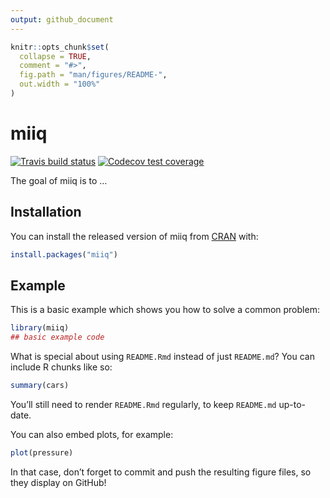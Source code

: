 ```yaml
---
output: github_document
---
```


<!-- README.md is generated from README.Rmd. Please edit that file -->

```r
knitr::opts_chunk$set(
  collapse = TRUE,
  comment = "#>",
  fig.path = "man/figures/README-",
  out.width = "100%"
)
```
# miiq

<!-- badges: start -->
[![Travis build status](https://travis-ci.org/russHyde/miiq.svg?branch=master)](https://travis-ci.org/russHyde/miiq)
[![Codecov test coverage](https://codecov.io/gh/russHyde/miiq/branch/master/graph/badge.svg)](https://codecov.io/gh/russHyde/miiq?branch=master)
<!-- badges: end -->

The goal of miiq is to ...

## Installation

You can install the released version of miiq from [CRAN](https://CRAN.R-project.org) with:

``` r
install.packages("miiq")
```

## Example

This is a basic example which shows you how to solve a common problem:

```r
library(miiq)
## basic example code
```

What is special about using `README.Rmd` instead of just `README.md`? You can include R chunks like so:

```r
summary(cars)
```

You'll still need to render `README.Rmd` regularly, to keep `README.md` up-to-date.

You can also embed plots, for example:

```r
plot(pressure)
```

In that case, don't forget to commit and push the resulting figure files, so they display on GitHub!
